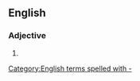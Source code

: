 ==English==

===Adjective===
{{en-adj|head=[[off]]-[[guard]]}}

# {{alternative spelling of|off guard}}

[[Category:English terms spelled with -]]